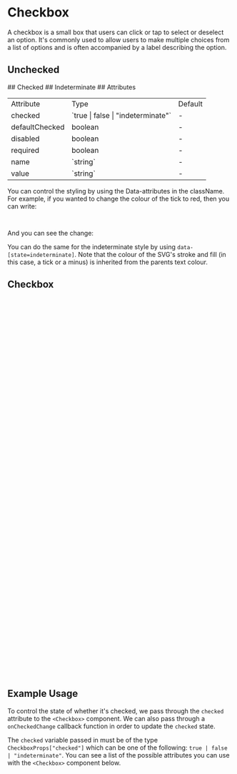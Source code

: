 

<Meta of={CheckboxStories} />

# Checkbox

A checkbox is a small box that users can click or tap to select or deselect an option. It's commonly used to allow users to make multiple choices from a list of options and is often accompanied by a label describing the option.

## Unchecked

<Canvas of={CheckboxStories.CheckBoxUnchecked} />
## Checked
<Canvas of={CheckboxStories.CheckBoxChecked} />
## Indeterminate
<Canvas of={CheckboxStories.CheckBoxIndeterminate} />
## Attributes

<table>
  <tr>
    <td>Attribute</td>
    <td>Type</td>
    <td>Default</td>
  </tr>
  <tr>
    <td>checked</td>
    <td>`true | false | "indeterminate"`</td>
    <td>-</td>
  </tr>
  <tr>
    <td>defaultChecked</td>
    <td>boolean</td>
    <td>-</td>
  </tr>
  <tr>
    <td>disabled</td>
    <td>boolean</td>
    <td>-</td>
  </tr>
  <tr>
    <td>required</td>
    <td>boolean</td>
    <td>-</td>
  </tr>
  <tr>
    <td>name</td>
    <td>`string`</td>
    <td>-</td>
  </tr>
  <tr>
    <td>value</td>
    <td>`string`</td>
    <td>-</td>
  </tr>
</table>

You can control the styling by using the Data-attributes in the className. For example, if you wanted to change the colour of the tick to red, then you can write:

```ts
<Checkbox checked=true className = "data-[state=checked]:text-yellow-200 data-[state=checked]:bg-grey-900 data-[state=checked]:border-grey-900">
```

And you can see the change:

<Canvas of={CheckboxStories.CheckboxColourChange} />

You can do the same for the indeterminate style by using `data-[state=indeterminate]`.
Note that the colour of the SVG's stroke and fill (in this case, a tick or a minus) is inherited from the parents text colour.

## Checkbox

```ts
import * as React from 'react'
import * as CheckboxPrimitive from '@radix-ui/react-checkbox'
import { cn } from '@/lib/utils'
import { Check, Minus } from '@/assets/index'
import { cva } from 'class-variance-authority'
const checkboxVariants = cva([
  [
    'peer',
    'h-5 w-5',
    'p-0.5',
    'shrink-0',
    'gap-0',
    'rounded',
    'border',
    'border-border'
  ],
  [
    'data-[state=checked]:border-blue-600',
    'data-[state=checked]:bg-blue-600',
    'data-[state=checked]:text-foreground-inverse',
    'data-[state=indeterminate]:border-blue-600',
    'data-[state=indeterminate]:bg-blue-600',
    'data-[state=indeterminate]:text-foreground-inverse'
  ],
  [
    'dark:data-[state=unchecked]:bg-grey-700',
    'dark:data-[state=unchecked]:border-grey-500'
  ]
])

interface CheckboxProps
  extends React.ComponentPropsWithoutRef<typeof CheckboxPrimitive.Root> {}

const Checkbox = React.forwardRef<
  React.ElementRef<typeof CheckboxPrimitive.Root>,
  React.ComponentPropsWithoutRef<typeof CheckboxPrimitive.Root>
>(({ className, ...props }, ref) => (
  <CheckboxPrimitive.Root
    ref={ref}
    className={cn(checkboxVariants(), className)}
    {...props}
  >
    <CheckboxPrimitive.Indicator
      className={cn('flex items-center justify-center text-inherit')}
    >
      {(props.checked === true || props.checked === undefined) && (
        <Check className="text-inherit stroke-current stroke-1 fill-current" />
      )}
      {props.checked === 'indeterminate' && (
        <Minus className="text-inherit stroke-current stroke-3 fill-current" />
      )}
    </CheckboxPrimitive.Indicator>
  </CheckboxPrimitive.Root>
))
Checkbox.displayName = CheckboxPrimitive.Root.displayName

export { Checkbox, CheckboxProps }

```

## Example Usage

To control the state of whether it's checked, we pass through the `checked` attribute to the `<Checkbox>` component. We can also pass through a `onCheckedChange` callback function in order to update the `checked` state.

The `checked` variable passed in must be of the type `CheckboxProps["checked"]` which can be one of the following: `true | false | "indeterminate"`. You can see a list of the possible attributes you can use with the `<Checkbox>` component below.

```ts
import { Checkbox, CheckboxProps } from '@/components/Checkbox'
import { useState } from 'react'
export const CheckboxDemo = ({
  checked,
  className
}: {
  checked: CheckboxProps['checked']
  className?: string
}): JSX.Element => {
  const [check, setCheck] = useState<typeof checked>(checked)
  const handleOnCheckChanged = () => {
    if (check !== 'indeterminate') {
      setCheck(!check)
    }
  }
  return (
    <Checkbox
      checked={check}
      onCheckedChange={handleOnCheckChanged}
      className={className}
    />
  )
}

```
